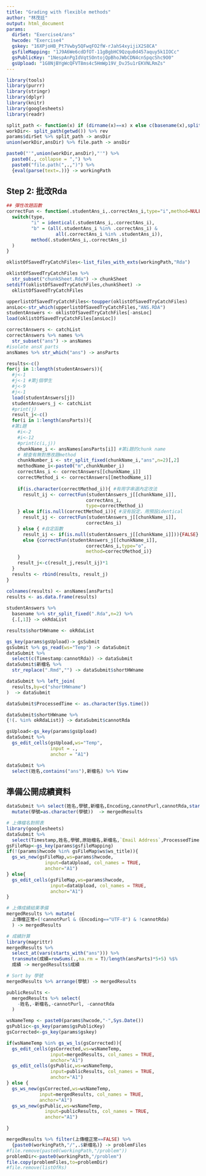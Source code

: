 ```yaml
---
title: "Grading with flexible methods"
author: "林茂廷"
output: html_document
params:
  dirSet: "Exercise4/ans"
  hwcode: "Exercise4"
  gskey: "16XPjoHB_Pt7Vwby5QFwqFO2fW-rJahS4xyijiX2S8CA"
  gsfileMapping: "1J9A6We6cdDfOT-11gBgbHC9Qzqu0d457aquy5k1IOCc"
  gsPublicKey: "1NespAnPgIdVqtSOntojQpBhoJWbCDN4cnSpqcShc9O0"
  gsUpload: "1G8NjBYgWcQFVT8ms4c5HmWp19V_DvJ5u1rEKVNLRmZs"
---
```


```r
library(tools)
library(purrr)
library(stringr)
library(dplyr)
library(knitr)
library(googlesheets)
library(readr)

split_path <- function(x) if (dirname(x)==x) x else c(basename(x),split_path(dirname(x)))
workDir<- split_path(getwd()) %>% rev 
params$dirSet %>% split_path -> ansDir
union(workDir,ansDir) %>% file.path -> ansDir

paste0("'",union(workDir,ansDir),"'") %>% 
  paste0(., collapse = ",") %>%
  paste0("file.path(",.,")") %>%
  {eval(parse(text=.))} -> workingPath

```


## Step 2: 批改Rda

```r
## 彈性改題函數
correctFun <- function(.studentAns_i,.correctAns_i,type="i",method=NULL) {
  switch(type,
         "i" = identical(.studentAns_i,.correctAns_i),
         "b" = (all(.studentAns_i %in% .correctAns_i) &
                  all(.correctAns_i %in% .studentAns_i)),
         method(.studentAns_i,.correctAns_i)
  )
}

oklistOfSavedTryCatchFiles<-list_files_with_exts(workingPath,"Rda") 

oklistOfSavedTryCatchFiles %>% 
  str_subset("chunkSheet.Rda") -> chunkSheet
setdiff(oklistOfSavedTryCatchFiles,chunkSheet) ->
  oklistOfSavedTryCatchFiles

upperlistOfSavedTryCatchFiles<-toupper(oklistOfSavedTryCatchFiles)
ansLoc<-str_which(upperlistOfSavedTryCatchFiles,"ANS.RDA")
studentAnswers <- oklistOfSavedTryCatchFiles[-ansLoc]
load(oklistOfSavedTryCatchFiles[ansLoc])

correctAnswers <- catchList
correctAnswers %>% names %>%
  str_subset("ans") -> ansNames
#isolate ansX parts
ansNames %>% str_which("ans") -> ansParts

results<-c()
for(j in 1:length(studentAnswers)){
  #j<-1
  #j<-1 #第j個學生
  #j<-9
  #j<-1
  load(studentAnswers[j])
  studentAnswers_j <- catchList
  #print(j)
  result_j<-c()
  for(i in 1:length(ansParts)){
  #第i題
    #i<-2
    #i<-12
    #print(c(i,j))
    chunkName_i <- ansNames[ansParts[i]] #第i題的chunk name
    # 檢查有無對應改題method
    chunkNumber_i <- str_split_fixed(chunkName_i,"ans",n=2)[,2]
    methodName_i<-paste0("m",chunkNumber_i)
    correctAns_i <- correctAnswers[[chunkName_i]]
    correctMethod_i <- correctAnswers[[methodName_i]]
    
    if(is.character(correctMethod_i)){ #有用字串選內定改法
      result_ij <- correctFun(studentAnswers_j[[chunkName_i]],
                             correctAns_i,
                             type=correctMethod_i)
    } else if(is.null(correctMethod_i)){ #沒有設定，用預設identical
      result_ij <- correctFun(studentAnswers_j[[chunkName_i]],
                             correctAns_i)
    } else { #自定函數
      result_ij <- if(is.null(studentAnswers_j[[chunkName_i]])){FALSE}
      else {correctFun(studentAnswers_j[[chunkName_i]],
                             correctAns_i,type="o",
                             method=correctMethod_i)}
    }
    result_j<-c(result_j,result_ij)*1
  }
  results <- rbind(results, result_j)
}

colnames(results) <- ansNames[ansParts]
results <- as.data.frame(results)
      
studentAnswers %>%
  basename %>% str_split_fixed(".Rda",n=2) %>%
  {.[,1]} -> okRdaList

results$shortHWname <- okRdaList
```

```r
gs_key(params$gsUpload)-> gsSubmit
gsSubmit %>% gs_read(ws="Temp") -> dataSubmit
dataSubmit %>%
  select(c(Timestamp:cannotRda)) -> dataSubmit
dataSubmit$新檔名 %>% 
  str_replace(".Rmd","") -> dataSubmit$shortHWname

dataSubmit %>% left_join(
  results,by=c("shortHWname")
)  -> dataSubmit

dataSubmit$ProcessedTime <- as.character(Sys.time())

dataSubmit$shortHWname %>%
{!(. %in% okRdaList)} -> dataSubmit$cannotRda

gsUpload<-gs_key(params$gsUpload)
dataSubmit %>%
  gs_edit_cells(gsUpload,ws="Temp",
                input = .,
                anchor = "A1")
```

```r
dataSubmit %>%
  select(姓名,contains("ans"),新檔名) %>% View
```


## 準備公開成績資料
```r
dataSubmit %>% select(姓名,學號,新檔名,Encoding,cannotPurl,cannotRda,starts_with("ans")) %>%
  mutate(學號=as.character(學號))  -> mergedResults

# 上傳檔名對照表
library(googlesheets)
dataSubmit %>%
  select(Timestamp,姓名,學號,原始檔名,新檔名,`Email Address`,ProcessedTime)->dataUpload
gsFileMap<-gs_key(params$gsfileMapping)
if(!(params$hwcode %in% gsFileMap$ws$ws_title)){
  gs_ws_new(gsFileMap,ws=params$hwcode,
              input=dataUpload, col_names = TRUE,
              anchor="A1")
} else{
  gs_edit_cells(gsFileMap,ws=params$hwcode,
                input=dataUpload, col_names = TRUE,
                anchor="A1")
}

# 上傳成績結果準備
mergedResults %>% mutate(
  上傳檔正常=(!cannotPurl & (Encoding=="UTF-8") & !cannotRda)
  ) -> mergedResults

# 成績計算
library(magrittr)
mergedResults %>% 
  select_at(vars(starts_with("ans"))) %>%
  transmute(成績=rowSums(.,na.rm = T)/length(ansParts)*5+5) %$%
  成績 -> mergedResults$成績

# Sort by 學號
mergedResults %>% arrange(學號) -> mergedResults

publicResults <-
  mergedResults %>% select(
    -姓名,-新檔名,-cannotPurl, -cannotRda
  )
```


```r
wsNameTemp <- paste0(params$hwcode,"-",Sys.Date())
gsPublic<-gs_key(params$gsPublicKey)
gsCorrected<-gs_key(params$gskey)

if(wsNameTemp %in% gs_ws_ls(gsCorrected)){
  gs_edit_cells(gsCorrected,ws=wsNameTemp,
                input=mergedResults, col_names = TRUE,
                anchor="A1")
  gs_edit_cells(gsPublic,ws=wsNameTemp,
                input=publicResults, col_names = TRUE,
                anchor="A1")  
} else {
  gs_ws_new(gsCorrected,ws=wsNameTemp,
            input=mergedResults, col_names = TRUE,
            anchor="A1")  
  gs_ws_new(gsPublic,ws=wsNameTemp,
              input=publicResults, col_names = TRUE,
              anchor="A1")

}

mergedResults %>% filter(上傳檔正常==FALSE) %>%
  {paste0(workingPath,"/",.$新檔名)} -> problemFiles
#file.remove(paste0(workingPath,"/problem"))
problemDir<-paste0(workingPath,"/problem")
file.copy(problemFiles,to=problemDir)
#file.remove(listOfRs)
```
